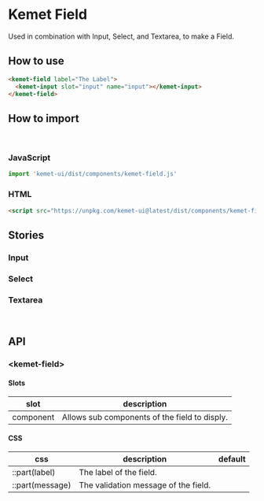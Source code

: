 

<Meta title="Components/Field" component="kemet-field" />

# Kemet Field

Used in combination with Input, Select, and Textarea, to make a Field.


## How to use

```html
<kemet-field label="The Label">
  <kemet-input slot="input" name="input"></kemet-input>
</kemet-field>
```

## How to import

<br />

### JavaScript
```javascript
import 'kemet-ui/dist/components/kemet-field.js'
```

### HTML
```html
<script src="https://unpkg.com/kemet-ui@latest/dist/components/kemet-field.js" type="module"></script>
```

## Stories

### Input

<Canvas>
  <Story name="Input" story={stories.Input} />
</Canvas>

<ArgsTable story="Input" />

### Select

<Canvas>
  <Story name="Select" story={stories.Select} />
</Canvas>

<ArgsTable story="Select" />

### Textarea

<Canvas>
  <Story name="Textarea" story={stories.Textarea} />
</Canvas>

<ArgsTable story="Textarea" />

<br />

## API

### &lt;kemet-field&gt;

<ArgsTable of="kemet-field" />

#### Slots

| slot      | description                                    |
|---------- |----------------------------------------------- |
| component | Allows sub components of the field to disply.  |

#### CSS

| css             | description                          | default |
| --------------- | ------------------------------------ | ------- |
| ::part(label)   | The label of the field.              |         |
| ::part(message) | The validation message of the field. |         |
